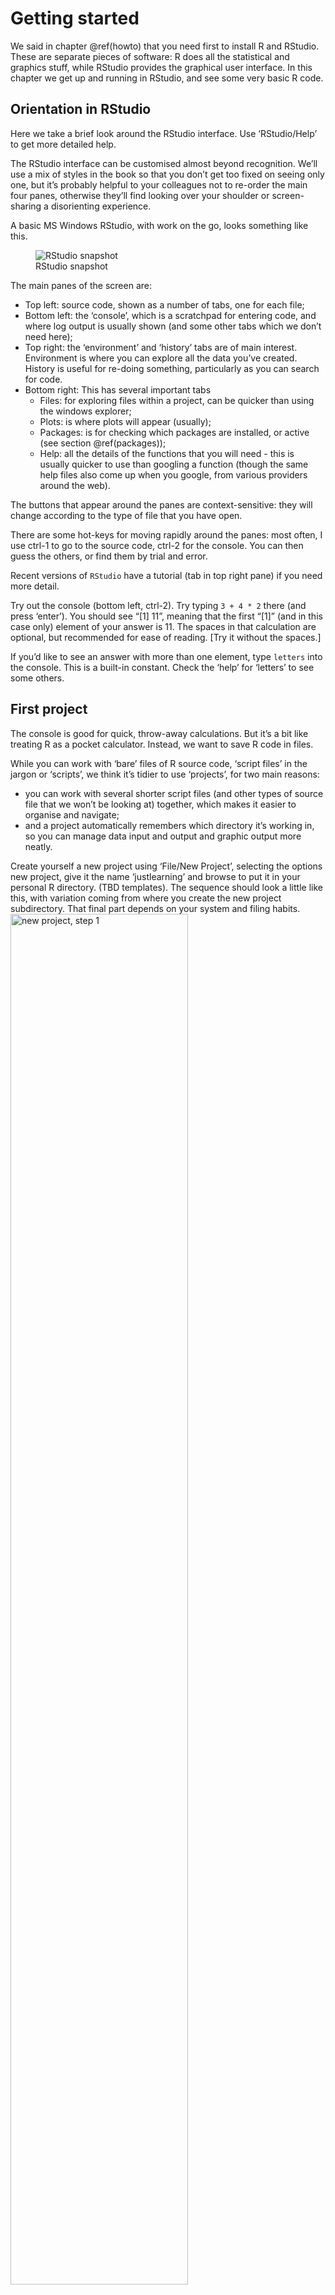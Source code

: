 # Getting started {#start}

We said in chapter \@ref(howto) that you need first to install R and RStudio. These are separate pieces of software: R does all the statistical and graphics stuff, while RStudio provides the graphical user interface. In this chapter we get up and running in RStudio, and see some very basic R code.

## Orientation in RStudio {#rstudio}

Here we take a brief look around the RStudio interface. Use 'RStudio/Help' to get more detailed help.

The RStudio interface can be customised almost beyond recognition. We'll use a mix of styles in the book so that you don't get too fixed on seeing only one, but it's probably helpful to your colleagues not to re-order the main four panes, otherwise they'll find looking over your shoulder or screen-sharing a disorienting experience.

A basic MS Windows RStudio, with work on the go, looks something like this.

![RStudio snapshot](images/RStudio.png)

The main panes of the screen are:

* Top left: source code, shown as a number of tabs, one for each file;
* Bottom left: the 'console', which is a scratchpad for entering code, and where log output is usually shown (and some other tabs which we don't need here);
* Top right: the 'environment' and 'history' tabs are of main interest. Environment is where you can explore all the data you've created. History is useful for re-doing something, particularly as you can search for code.
* Bottom right: This has several important tabs
  + Files: for exploring files within a project, can be quicker than using the windows explorer;
  + Plots: is where plots will appear (usually);
  + Packages: is for checking which packages are installed, or active (see section \@ref(packages));
  + Help: all the details of the functions that you will need - this is usually quicker to use than googling a function (though the same help files also come up when you google, from various providers around the web).
  
The buttons that appear around the panes are context-sensitive: they will change according to the type of file that you have open.

There are some hot-keys for moving rapidly around the panes: most often, I use ctrl-1 to go to the source code, ctrl-2 for the console. You can then guess the others, or find them by trial and error.

Recent versions of `RStudio` have a tutorial (tab in top right pane) if you need more detail.

Try out the console (bottom left, ctrl-2). Try typing `3 + 4 * 2` there (and press 'enter'). You should see "[1] 11", meaning that the first "[1]" (and in this case only) element of your answer is 11. The spaces in that calculation are optional, but recommended for ease of reading. [Try it without the spaces.]

If you'd like to see an answer with more than one element, type `letters` into the console. This is a built-in constant. Check the 'help' for 'letters' to see some others.

## First project

The console is good for quick, throw-away calculations. But it's a bit like treating R as a pocket calculator. Instead, we want to save R code in files. 

While you can work with 'bare' files of R source code, 'script files' in the jargon or 'scripts', we think it's tidier to use 'projects', for two main reasons: 

* you can work with several shorter script files (and other types of source file that we won't be looking at) together, which makes it easier to organise and navigate;
* and a project automatically remembers which directory it's working in, so you can manage data input and output and graphic output more neatly.

Create yourself a new project using 'File/New Project', selecting the options new project, give it the name 'justlearning' and browse to put it in your personal R directory. (TBD templates). The sequence should look a little like this, with variation coming from where you create the new project subdirectory. That final part depends on your system and filing habits.
![new project, step 1](images/new project 1.png){width=75%}

![new project, step 2](images/new project 2.png){width=75%}

![new project, step 3](images/new project 3.png){width=75%}

The project will open without a code panel (which would have been top left), because you have no code yet. It looks like this.
![new justlearning project](images/NewJustLearning.png)

In this book we'll assume that projects always keep data in the `data` directory, and save graphs to the `graphs` directory. You can create these quickly in your new project by copying the code from here (quick-copy icon appears top right in the code block when you move the mouse over it) and pasting it into the console (and press 'enter').

```r
# good to have these in every project
dir.create("data")
dir.create("graphs")

```
If for some reason the directories already exist, don't worry, you'll just get a warning. The line beginning with '#' is a comment which is ignored.

You can also create these directories manually using 'New Folder' in the files tab (ctrl-5), but then make sure both folder names are in lower case! You could even use your operating system file explorer - these are just ordinary directories ('folders'), there's nothing R-special about them.

When you quit RStudio it will save any data and open files in your project. So you can re-open and continue from where you left off. If you've opened very large files, just beware that saving a copy as you close can take some time. (see TBD) 

## First code

Now that you've got a blank project, add a new blank R script file using `File/New File/R Script`, or the 'file plus' icon top left. It appears in the source code pane, top left. 

Immediately save it; call it 'chapter2' for example. The name isn't critical here, but avoid spaces and punctuation. By default, it will be saved to the top level in the project. This is fine for many projects, though in some cases we might choose to organise code differently.

Type this code into your new 'chapter2' script, either manually or copy paste. 

```r
3 + 4
# I know pi
pi
1:50
cos(pi/3) # angle is in radians
```

Unlike in the console, in a script file code doesn't get executed as you type. You have to run it. Usually you're either:

* stepping through code, running a bit at a time, in which case ctrl-enter (cmd-enter on the Mac) is easy to use: it runs the code where the cursor currently sits most of the time intelligently selecting other lines that need to run at the same time, and then moves to the next line of code, jumping over comments that are preceded by `#`;
* running all of the code, which you can do by pressing the 'source' button (or select all and ctrl-enter).

The output appears in the console as a running log. It should look like this:
![](images/result of 3 plus 4.png)

## First packages {#packages}

The R language is expanding continually as people publish new packages for it. A 'package' provides a collection of functions, often some data and sometimes some new data types. If you're starting in R, and just aiming to find your way around in and use code, then mostly what you need to know is how to load packages (and what that means), and a little about the more common ones. That's what we cover in this section.

### Package basics

Some packages are already bundled in the basic installation of 'R', such as `base` which provides, as the name suggests, many of the most basic functions. But there are thousands of other packages, coming from:

* [CRAN](https://cran.r-project.org), the "Comprehensive R Archive Network" is the authoritative collection of packages. There are also various 'mirror' (official copy) sites hosted elsewhere, such as at Ghent University. Packages in CRAN have been through a degree of quality control, and are preferred to the less official sources.
* [Github](https://github.com) and other public repositories. Even Eurocontrol shares some there, such as [CODA taxi times](https://github.com/david6marsh/codaTaxi) and the [PRC dashboard](https://github.com/euctrl-pru/portal).
* Home-made. Making packages is out of the scope of the book, but if you're inside Eurocontrol, you may want to load the `statfor` package (see section TBD) created by Sebastien Thonnard that builds some access to Eurocontrol datawarehouses as well as nice formatting.

There are two^[actually, there's a third, but that's too much detail for here] steps to using a package, and sometimes these get confused:

1) Installation. You type `install.packages("package_name")` and R finds the files for that package and saves them on your machine or on a network drive. So the files are available. You've done the shopping and the food is in the kitchen cupboards.
2) Attaching or Loading. You have to make a package _available_ for use for your session, usually with `library( )`. You've pulled the ingredients for your recipe out of the cupboard and they're on the kitchen table. If there's a difference between 'attaching' and 'loading' then it doesn't matter here. 

A few packages are automatically loaded at the start of the session. In the packages pane, a package is listed if it is installed and ticked if it's loaded. In the screenshot, just the `base` package is loaded of the ones listed in this screenshot.

![](images/packages.png)

Clicking on the package name takes you to the documentation. There's a manual for all functions together, as a pdf, but it's usually easier to use the help pane to get the same material, and perhaps copy examples from the end of each help entry. More importantly here there are links to **vignettes**, and often now to websites with more info. Vignettes are not little stickers, but essential how-to guides mixing text and code. Often this can provide a skeleton end-to-end structure showing how to use functions, and that you can copy and adapt to your own need. 

You can load a package by ticking the box in the packages pane, but normally it's done in code, as in this example.

```r
library(lubridate) # lots of date-related functions.

```
Two packages can define a function with the same name. The CRAN repository of packages performs quality checks, but overlap between packages is not something CRAN controls. Think of CRAN as an excellent library rather than an 'Académie française' for R  that controls which words are allowed into the language^[Actually, CRAN does enforce some quality control but that's more about how packages work than what packages there might be, with which functions.]. When there is overlap in packages, both defining a function with the same name, say, then on loading the second one 'masks' the first (you should see this above). Sometimes, as an alternative to loading the full package, you might see in code a 'two colon' usage, such as `base::union`. This is very common inside packages (it's recommended), and it's a way to insist that the first package version of the function should be used. 

As well as function with the same name and different results, there are often many different functions that you could use to achieve the same result, eg `base::paste0()` and `stringr::str_c()` both concatenate strings.

```r
# both concatenate two strings, inserting no separator between them
base::paste0("On Ilkley Moo", "r.")
stringr::str_c("On Ilkley Moo", "r.")
```

In this example, notice that the strings to be concatenated are written in quotes. It's recommended to use double ", rather than single '. And while we're on such conventions, the space after the comma in the parameter list is optional, but recommended for ease of reading. In fact you'll see that when there are lots of parameters or long ones, we tend to move to a new line, also for ease of reading. Meanwhile, there should be no space between the function name and the '('.

There's an art in R to doing the most with the minimum number of packages, since it takes time to find your way around the functions in a package. That's like the satisfaction of making the recipe from things you already have in the cupboard.
 
But sometimes, you just don't want to make the flaky pastry yourself. There are times when you're looking at a complex task and should be thinking 'surely someone has already tackled this in R?'. A little googling will often find you most of the pieces already in place in a new package, or one you have but had forgotten about. 

You develop a personal 'dialect' of R, from the packages that you choose to use most often. We'll discuss one of the most common dialects, the `tidyverse`, in more detail in the next section. Since it helps if you and colleagues share a dialect, everyone adopting the tidyverse is a good start.

### Tidyverse

The [tidyverse](https://www.tidyverse.org) is our chosen dialect, in the sense that in most cases we'll use the functions and data structures, and way of organising, that go with this collection of packages. There's a lot of excellent documentation already available, so we will explain some basics here, and introduce other elements as we need them for flight data examples.

The *tidy* in 'tidyverse' refers to a [tidy data structure](https://r4ds.had.co.nz/tidy-data.html): a table with each variable in its own column and each observation on one row. While we often find flight data with years displayed across the table, and countries down the side, this is not 'tidy'.

```r
knitr::kable(data.frame(Country = c("France", "Germany"), Flights2019 = c(1.3, 5.2), Flights2020= c(1.5, 6.0)),
             booktabs = TRUE, caption = "An untidy table.")

knitr::kable(data.frame(Country = c("France", "Germany"), Year = 2019:2020, Flights = c(1.3, 5.2, 1.5, 6.0)),
             booktabs = TRUE, caption = "A tidy table.")

```

The main data structure used by the tidyverse is the dataframe, although increasingly the tidyverse prefers the 'tibble' `tbl`, which is a specific sort of dataframe. We won't worry about the differences here.

For most 'quick pieces of code', the easiest is to start your R script with a `library(tidyverse)` to load all the parts of the tidyverse. If you were writing a package, that wouldn't be very efficient, because there's quite a lot of it. Sometimes you'll see individual parts of the tidyverse loaded including:

* `ggplot2`: lots of plotting functions (see next chapters)
* `dplyr`: for manipulating and processing data
* `tidyr`: for tidying data, such as pivot-table like actions, or splitting columns.

And there are packages which are on the outskirts of the 'tidyverse' which get announced when you first load. The full list (at the time of writing) is as follows. 

```r
library(tidyverse)
tidyverse_packages()
```

These include `lubridate` and `stringr` which we've already mentioned.

We'll see a lot more `tidyverse` usage in chapters TBD, when we get to grips with data wrangling. Just to whet your appetite, here we show two quick examples. Try the code out, but don't worry if it's a little cryptic at this stage, we will explain the parts in more detail later.

Start with the untidy dataframe shown above. Use `pivot_longer` to make it tidy, all in one go selecting a number of columns (those that start with 'Flights') and extracting the 'year' from this, then pivoting to the tidy form. 

Then we show a pairing of `group_by` and `summarise` to produce some annual totals. This example doesn't save its result but prints it immediately to the log.

```r
untidy <- data.frame(Country = c("France", "Germany"), 
                     Flights2019 = c(1.3, 5.2), 
                     Flights2020= c(1.5, 6.0))
# tidy the data
tidier <- pivot_longer(untidy, 
                       # pivot the two columns starting with 'Flights'
                       cols = starts_with("Flights"),
                       # put the column names in a column called 'year'
                       names_to= "year",
                       # ignore the 'Flights' bit of the name, and treat as integer
                       names_pattern = "Flights(.*)",
                       names_transform = list(year = as.integer),
                       # put the column values in a column called 'flights'
                       values_to = "flights")
print(tidier)

# using groups - just print the result
tidier %>% group_by(year) %>% 
  summarise(total_flights = sum(flights))


```

Don't worry if this demo seems complicated, or to come out of nowhere - we'll take it more slowly in Chapter TBD. But it illustrates the principle we mentioned earlier: for many operations (like tidying a table), you're not the first to need to do this, so there's probably a neat way to do it in R.

You'll see another short bit of tidyverse at the beginning of the next chapter.

## File types {#filetypes}

You will see lots of different file types (ie file extensions), in the files pane. The main ones to remember are:

* `.R`, `.Rmd`: both contain R code, though `.Rmd` is actually 'r markdown' which is a mix of code and text;
* `.RProj`: contains an R 'project' - if you see one of these in the directory, this is the one to open - everything else works from there (see TBD);
* `.rda`, `.RDS`: are different types of data file. R works easily also with `.csv` and `.xls(x)` see TBD.

## What's gone wrong?

If you see a window like this, then you have started R rather than RStudio. That is a GUI and you can use it to execute R code, but you'll find RStudio easier for all but the quickest snippets of code. ![basic RGui](images/RGui.png){width=60%}

If it keeps on happening you will find it helpful to associate R files (`.R, .RMD` and others) with RStudio rather than R.

If you get errors saying a certain package is only compatible with version xx and higher (of R), and you think you've recently updated, are you sure you updated R rather than RStudio? The RStudio version is found from the top menu 'RStudio/About R Studio', the R version is seen when you first start up (see the image just above), or is printed if you type `version` in the console.

If you're searching in 'help' and a function isn't appearing, for example in the drop-down as you type, it is probably because it comes from a package that isn't loaded. You can finish typing, and the system will search and may find it, but also some other less good matches. Or if you know the package name, you can type `?ggplot2::geom_line` for example, in the console to go straight there.

## Test yourself

### Questions

1. Where will you (usually) find the help on functions?
2. Which of these provides a graphical user interface (GUI): R, RStudio?
3. Which ctrl-key combination takes you to the environment pane?
4. What does an `.rda` file contain?
5. What's the difference between typing into a script file and into the console?
6. What is a 'vignette'?
7. (teaser) What does `3 + 1:3` give?

### Answers

1. Bottom right.
2. Both, though you'll nearly always want to use RStudio.
3. CTRL-8
4. R data
5. With the console, code is executed as each line is completed.
6. An extended entry in the documentation showing how to put the functions of the packages together.
7. `4 5 6`


